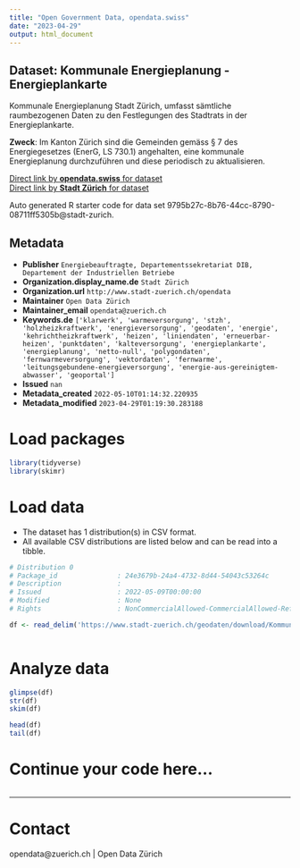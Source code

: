 ```yaml
---
title: "Open Government Data, opendata.swiss"
date: "2023-04-29"
output: html_document
---
```


## Dataset: Kommunale Energieplanung - Energieplankarte

Kommunale Energieplanung Stadt Zürich, umfasst sämtliche raumbezogenen Daten zu den Festlegungen des Stadtrats in der Energieplankarte.

**Zweck**: Im Kanton Zürich sind die Gemeinden gemäss § 7 des Energiegesetzes (EnerG, LS 730.1) angehalten, eine kommunale Energieplanung durchzuführen und diese periodisch zu aktualisieren.

[Direct link by **opendata.swiss** for dataset](https://opendata.swiss/de/dataset/kommunale-energieplanung-energieplankarte)<br>
[Direct link by **Stadt Zürich** for dataset](https://data.stadt-zuerich.ch/dataset/geo_kommunale_energieplanung___energieplankarte)

Auto generated R starter code for data set 9795b27c-8b76-44cc-8790-08711ff5305b@stadt-zurich.

## Metadata

- **Publisher** `Energiebeauftragte, Departementssekretariat DIB, Departement der Industriellen Betriebe`
- **Organization.display_name.de** `Stadt Zürich`
- **Organization.url** `http://www.stadt-zuerich.ch/opendata`
- **Maintainer** `Open Data Zürich`
- **Maintainer_email** `opendata@zuerich.ch`
- **Keywords.de** `['klarwerk', 'warmeversorgung', 'stzh', 'holzheizkraftwerk', 'energieversorgung', 'geodaten', 'energie', 'kehrichtheizkraftwerk', 'heizen', 'liniendaten', 'erneuerbar-heizen', 'punktdaten', 'kalteversorgung', 'energieplankarte', 'energieplanung', 'netto-null', 'polygondaten', 'fernwarmeversorgung', 'vektordaten', 'fernwarme', 'leitungsgebundene-energieversorgung', 'energie-aus-gereinigtem-abwasser', 'geoportal']`
- **Issued** `nan`
- **Metadata_created** `2022-05-10T01:14:32.220935`
- **Metadata_modified** `2023-04-29T01:19:30.283188`


# Load packages

```r

library(tidyverse)
library(skimr)

```

# Load data

-   The dataset has 1 distribution(s) in CSV format.
-   All available CSV distributions are listed below and can be read into a tibble.

```r

# Distribution 0
# Package_id               : 24e3679b-24a4-4732-8d44-54043c53264c
# Description              : 
# Issued                   : 2022-05-09T00:00:00
# Modified                 : None
# Rights                   : NonCommercialAllowed-CommercialAllowed-ReferenceNotRequired

df <- read_delim('https://www.stadt-zuerich.ch/geodaten/download/Kommunale_Energieplanung___Energieplankarte?format=10008')



```

# Analyze data

```r

glimpse(df)
str(df)
skim(df)

head(df)
tail(df)

```

# Continue your code here...

```r

```

------------------------------------------------------------------------

# Contact

opendata@zuerich.ch | Open Data Zürich

